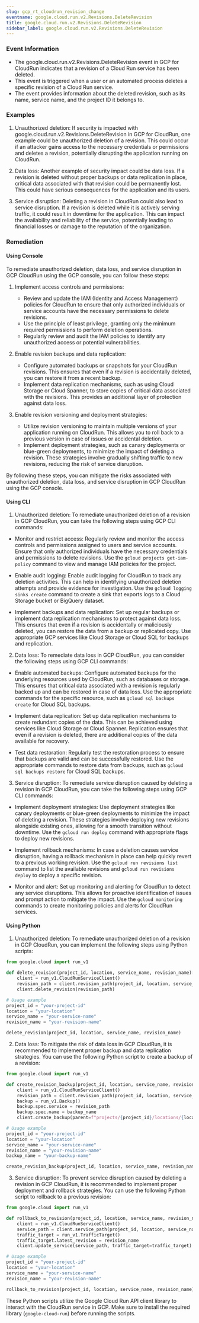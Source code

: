 ```yaml
--- 
slug: gcp_rt_cloudrun_revision_change
eventname: google.cloud.run.v2.Revisions.DeleteRevision
title: google.cloud.run.v2.Revisions.DeleteRevision
sidebar_label: google.cloud.run.v2.Revisions.DeleteRevision
---
```

                       
### Event Information

- The google.cloud.run.v2.Revisions.DeleteRevision event in GCP for CloudRun indicates that a revision of a Cloud Run service has been deleted.
- This event is triggered when a user or an automated process deletes a specific revision of a Cloud Run service.
- The event provides information about the deleted revision, such as its name, service name, and the project ID it belongs to.


### Examples

1. Unauthorized deletion: If security is impacted with google.cloud.run.v2.Revisions.DeleteRevision in GCP for CloudRun, one example could be unauthorized deletion of a revision. This could occur if an attacker gains access to the necessary credentials or permissions and deletes a revision, potentially disrupting the application running on CloudRun.

2. Data loss: Another example of security impact could be data loss. If a revision is deleted without proper backups or data replication in place, critical data associated with that revision could be permanently lost. This could have serious consequences for the application and its users.

3. Service disruption: Deleting a revision in CloudRun could also lead to service disruption. If a revision is deleted while it is actively serving traffic, it could result in downtime for the application. This can impact the availability and reliability of the service, potentially leading to financial losses or damage to the reputation of the organization.

### Remediation

#### Using Console

To remediate unauthorized deletion, data loss, and service disruption in GCP CloudRun using the GCP console, you can follow these steps:

1. Implement access controls and permissions:
   - Review and update the IAM (Identity and Access Management) policies for CloudRun to ensure that only authorized individuals or service accounts have the necessary permissions to delete revisions.
   - Use the principle of least privilege, granting only the minimum required permissions to perform deletion operations.
   - Regularly review and audit the IAM policies to identify any unauthorized access or potential vulnerabilities.

2. Enable revision backups and data replication:
   - Configure automated backups or snapshots for your CloudRun revisions. This ensures that even if a revision is accidentally deleted, you can restore it from a recent backup.
   - Implement data replication mechanisms, such as using Cloud Storage or Cloud Spanner, to store copies of critical data associated with the revisions. This provides an additional layer of protection against data loss.

3. Enable revision versioning and deployment strategies:
   - Utilize revision versioning to maintain multiple versions of your application running on CloudRun. This allows you to roll back to a previous version in case of issues or accidental deletion.
   - Implement deployment strategies, such as canary deployments or blue-green deployments, to minimize the impact of deleting a revision. These strategies involve gradually shifting traffic to new revisions, reducing the risk of service disruption.

By following these steps, you can mitigate the risks associated with unauthorized deletion, data loss, and service disruption in GCP CloudRun using the GCP console.

#### Using CLI

1. Unauthorized deletion: To remediate unauthorized deletion of a revision in GCP CloudRun, you can take the following steps using GCP CLI commands:

- Monitor and restrict access: Regularly review and monitor the access controls and permissions assigned to users and service accounts. Ensure that only authorized individuals have the necessary credentials and permissions to delete revisions. Use the `gcloud projects get-iam-policy` command to view and manage IAM policies for the project.

- Enable audit logging: Enable audit logging for CloudRun to track any deletion activities. This can help in identifying unauthorized deletion attempts and provide evidence for investigation. Use the `gcloud logging sinks create` command to create a sink that exports logs to a Cloud Storage bucket or BigQuery dataset.

- Implement backups and data replication: Set up regular backups or implement data replication mechanisms to protect against data loss. This ensures that even if a revision is accidentally or maliciously deleted, you can restore the data from a backup or replicated copy. Use appropriate GCP services like Cloud Storage or Cloud SQL for backups and replication.

2. Data loss: To remediate data loss in GCP CloudRun, you can consider the following steps using GCP CLI commands:

- Enable automated backups: Configure automated backups for the underlying resources used by CloudRun, such as databases or storage. This ensures that critical data associated with a revision is regularly backed up and can be restored in case of data loss. Use the appropriate commands for the specific resource, such as `gcloud sql backups create` for Cloud SQL backups.

- Implement data replication: Set up data replication mechanisms to create redundant copies of the data. This can be achieved using services like Cloud Storage or Cloud Spanner. Replication ensures that even if a revision is deleted, there are additional copies of the data available for recovery.

- Test data restoration: Regularly test the restoration process to ensure that backups are valid and can be successfully restored. Use the appropriate commands to restore data from backups, such as `gcloud sql backups restore` for Cloud SQL backups.

3. Service disruption: To remediate service disruption caused by deleting a revision in GCP CloudRun, you can take the following steps using GCP CLI commands:

- Implement deployment strategies: Use deployment strategies like canary deployments or blue-green deployments to minimize the impact of deleting a revision. These strategies involve deploying new revisions alongside existing ones, allowing for a smooth transition without downtime. Use the `gcloud run deploy` command with appropriate flags to deploy new revisions.

- Implement rollback mechanisms: In case a deletion causes service disruption, having a rollback mechanism in place can help quickly revert to a previous working revision. Use the `gcloud run revisions list` command to list the available revisions and `gcloud run revisions deploy` to deploy a specific revision.

- Monitor and alert: Set up monitoring and alerting for CloudRun to detect any service disruptions. This allows for proactive identification of issues and prompt action to mitigate the impact. Use the `gcloud monitoring` commands to create monitoring policies and alerts for CloudRun services.

#### Using Python

1. Unauthorized deletion: To remediate unauthorized deletion of a revision in GCP CloudRun, you can implement the following steps using Python scripts:

```python
from google.cloud import run_v1

def delete_revision(project_id, location, service_name, revision_name):
    client = run_v1.CloudRunServiceClient()
    revision_path = client.revision_path(project_id, location, service_name, revision_name)
    client.delete_revision(revision_path)

# Usage example
project_id = "your-project-id"
location = "your-location"
service_name = "your-service-name"
revision_name = "your-revision-name"

delete_revision(project_id, location, service_name, revision_name)
```

2. Data loss: To mitigate the risk of data loss in GCP CloudRun, it is recommended to implement proper backup and data replication strategies. You can use the following Python script to create a backup of a revision:

```python
from google.cloud import run_v1

def create_revision_backup(project_id, location, service_name, revision_name, backup_name):
    client = run_v1.CloudRunServiceClient()
    revision_path = client.revision_path(project_id, location, service_name, revision_name)
    backup = run_v1.Backup()
    backup.spec.service = revision_path
    backup.spec.name = backup_name
    client.create_backup(parent=f"projects/{project_id}/locations/{location}", backup=backup)

# Usage example
project_id = "your-project-id"
location = "your-location"
service_name = "your-service-name"
revision_name = "your-revision-name"
backup_name = "your-backup-name"

create_revision_backup(project_id, location, service_name, revision_name, backup_name)
```

3. Service disruption: To prevent service disruption caused by deleting a revision in GCP CloudRun, it is recommended to implement proper deployment and rollback strategies. You can use the following Python script to rollback to a previous revision:

```python
from google.cloud import run_v1

def rollback_to_revision(project_id, location, service_name, revision_name):
    client = run_v1.CloudRunServiceClient()
    service_path = client.service_path(project_id, location, service_name)
    traffic_target = run_v1.TrafficTarget()
    traffic_target.latest_revision = revision_name
    client.update_service(service_path, traffic_target=traffic_target)

# Usage example
project_id = "your-project-id"
location = "your-location"
service_name = "your-service-name"
revision_name = "your-revision-name"

rollback_to_revision(project_id, location, service_name, revision_name)
```

These Python scripts utilize the Google Cloud Run API client library to interact with the CloudRun service in GCP. Make sure to install the required library (`google-cloud-run`) before running the scripts.


 